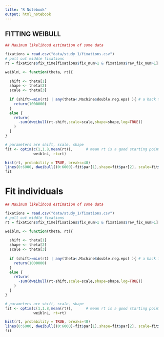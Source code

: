 ```yaml
---
title: "R Notebook"
output: html_notebook
---
```


## FITTING WEIBULL

```r
## Maximum likelihood estimation of some data

fixations = read.csv("data/study_1/fixations.csv")
# pull out middle fixations
rt = fixations$fix_time[fixations$fix_num>1 & fixations$rev_fix_num>1]

weiblnL <- function(theta, rt){
  
  shift <- theta[1]
  shape <- theta[2]
  scale <- theta[3]
  
  if (shift>=min(rt) | any(theta<.Machine$double.neg.eps) ){ # a hack to avoid NaNs (won't work with gradient descent)
    return(1000000)
  } 
  else {
    return(
      -sum(dweibull(rt-shift,scale=scale,shape=shape,log=TRUE))
    )
  }
}

# parameters are shift, scale, shape
fit <- optim(c(1,1.8,mean(rt)),      # mean rt is a good starting point for scale
             weiblnL, rt=rt)

hist(rt, probability = TRUE, breaks=40)
lines(0:6000, dweibull((0:6000)-fit$par[1],shape=fit$par[2], scale=fit$par[3]), col=3, lwd=2)
fit
```

# Fit individuals

```r
## Maximum likelihood estimation of some data

fixations = read.csv("data/study_1/fixations.csv")
# pull out middle fixations
rt = fixations$fix_time[fixations$fix_num>1 & fixations$rev_fix_num>1]

weiblnL <- function(theta, rt){
  
  shift <- theta[1]
  shape <- theta[2]
  scale <- theta[3]
  
  if (shift>=min(rt) | any(theta<.Machine$double.neg.eps) ){ # a hack to avoid NaNs (won't work with gradient descent)
    return(1000000)
  } 
  else {
    return(
      -sum(dweibull(rt-shift,scale=scale,shape=shape,log=TRUE))
    )
  }
}

# parameters are shift, scale, shape
fit <- optim(c(1,1.8,mean(rt)),      # mean rt is a good starting point for scale
             weiblnL, rt=rt)

hist(rt, probability = TRUE, breaks=40)
lines(0:6000, dweibull((0:6000)-fit$par[1],shape=fit$par[2], scale=fit$par[3]), col=3, lwd=2)
fit
```
